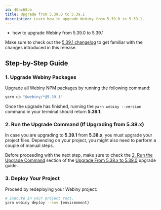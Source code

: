 ```yaml
---
id: 40ac68cb
title: Upgrade from 5.39.0 to 5.39.1
description: Learn how to upgrade Webiny from 5.39.0 to 5.39.1.
---
```



<WhatYouWillLearn>

  - how to upgrade Webiny from 5.39.0 to 5.39.1

</WhatYouWillLearn>

<Alert type="info">

Make sure to check out the [5.39.1 changelog](./changelog) to get familiar with the changes introduced in this
release.

</Alert>

## Step-by-Step Guide

### 1. Upgrade Webiny Packages

Upgrade all Webiny NPM packages by running the following command:

```bash
yarn up "@webiny/*@5.39.1"
```

Once the upgrade has finished, running the `yarn webiny --version` command in your terminal should return **5.39.1**.

### 2. Run the Upgrade Command (If Upgrading from 5.38.x)

In case you are upgrading to **5.39.1** from **5.38.x**, you must upgrade your project files. Depending on your project, you might also need to perform a couple of manual steps.

Before proceeding with the next step, make sure to check the [2. Run the Upgrade Command](/docs/release-notes/5.39.0/upgrade-guide#2-run-the-upgrade-command) section of the [Upgrade From 5.38.x to 5.39.0](/docs/guides/upgrade/5.38.x-to-5.39.0) upgrade guide.

### 3. Deploy Your Project

Proceed by redeploying your Webiny project:

```bash
# Execute in your project root.
yarn webiny deploy --env {environment}
```

<AdditionalNotes />
